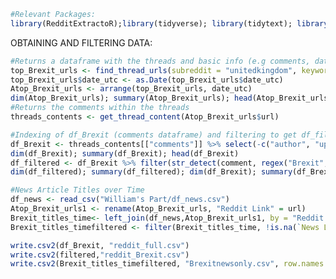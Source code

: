 ```r
#Relevant Packages: 
library(RedditExtractoR);library(tidyverse); library(tidytext); library(wordcloud2); library(textdata); library(widyr)
```
OBTAINING AND FILTERING DATA: 
```r
#Returns a dataframe with the threads and basic info (e.g comments, date of post, content of post, and crucially the comment url)
top_Brexit_urls <- find_thread_urls(subreddit = "unitedkingdom", keywords = "Brexit", sort_by = "top", period = "all");
top_Brexit_urls$date_utc <- as.Date(top_Brexit_urls$date_utc)
Atop_Brexit_urls <- arrange(top_Brexit_urls, date_utc)
dim(Atop_Brexit_urls); summary(Atop_Brexit_urls); head(Atop_Brexit_urls)
#Returns the comments within the threads 
threads_contents <- get_thread_content(Atop_Brexit_urls$url)
```

```r
#Indexing of df_Brexit (comments dataframe) and filtering to get df_filtered, which is a column that only discusses Brexit. 
df_Brexit <- threads_contents[["comments"]] %>% select(-c("author", "upvotes", "downvotes")) %>% filter(!str_detect(comment, regex("deleted", ignore_case = TRUE)))
dim(df_Brexit); summary(df_Brexit); head(df_Brexit)
df_filtered <- df_Brexit %>% filter(str_detect(comment, regex("Brexit", ignore_case = TRUE)));dim(filtered); summary(filtered)
dim(df_filtered); summary(df_filtered); dim(df_Brexit); summary(df_Brexit)
```

```r
#News Article Titles over Time
df_news <- read_csv("William's Part/df_news.csv")
Atop_Brexit_urls1 <- rename(Atop_Brexit_urls, "Reddit Link" = url)
Brexit_titles_time<- left_join(df_news,Atop_Brexit_urls1, by = "Reddit Link")
Brexit_titles_timefiltered <- filter(Brexit_titles_time, !is.na(`News Link`) & !is.na(timestamp))
```

```r
write.csv2(df_Brexit, "reddit_full.csv")
write.csv2(filtered,"reddit_Brexit.csv")
write.csv2(Brexit_titles_timefiltered, "Brexitnewsonly.csv", row.names = FALSE)
```

